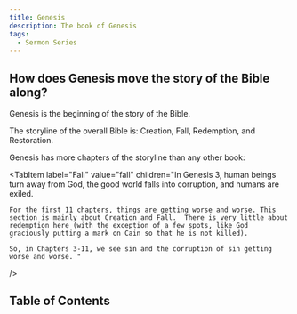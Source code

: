 ```yaml
---
title: Genesis
description: The book of Genesis
tags:
  - Sermon Series
---
```


## How does Genesis move the story of the Bible along?

Genesis is the beginning of the story of the Bible.

The storyline of the overall Bible is: Creation, Fall, Redemption, and Restoration.

Genesis has more chapters of the storyline than any other book:

<Tabs>
  <TabItem label="Creation" value="creation" children="The world is created in Genesis 1 and 2." />

  <TabItem
    label="Fall"
    value="fall"
    children="In Genesis 3, human beings turn away from God, the good world falls into corruption, and humans are exiled. 

    For the first 11 chapters, things are getting worse and worse. This section is mainly about Creation and Fall.  There is very little about redemption here (with the exception of a few spots, like God graciously putting a mark on Cain so that he is not killed). 

    So, in Chapters 3-11, we see sin and the corruption of sin getting worse and worse. "
  />
</Tabs>

## Table of Contents

<DocCardList title="All sermons in this series:" />
